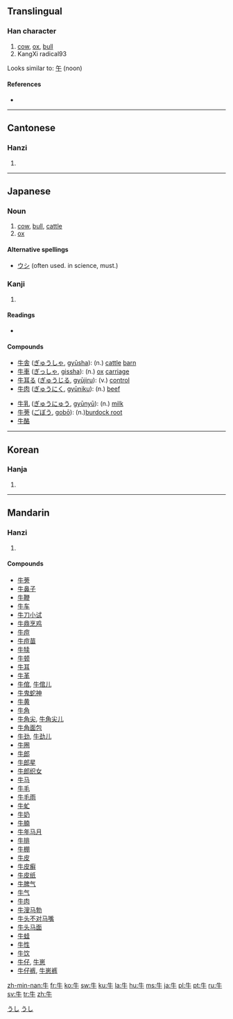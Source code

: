 ==Translingual==

===Han character===
{{Han char|rn=93|rad=牛|as=00|sn=4|four=2500<sub>0</sub>|canj=竹手 (HQ)}}

# [[cow]], [[ox]], [[bull]]
# KangXi radical93

Looks similar to: [[午]] (noon)

====References====
* {{Han ref|kx=0697.010|dkj=19922|dj=1108.160|hdz=31800.010|uh=725B|ud=29275|bh=A4FB|bd=42235}}

----

==Cantonese==

===Hanzi===
{{yue-hanzi|jyut=|y=ngau4}}

# {{defn|Cantonese}}

----

==Japanese==

===Noun===
{{ja-noun|k|hira=うし|rom=ushi}}

# [[cow]], [[bull]], [[cattle]]
# [[ox]]

====Alternative spellings====
* [[ウシ]] (often used. in science, must.)

===Kanji===
{{ja-kanji|grade=2|rs=牛00}}

# {{defn|Japanese}}

====Readings====
* {{ja-readings|on=[[ぎゅう]] (gyū)|kun=[[うし]] (ushi)}}

====Compounds====
{{top2}}
* [[牛舎]] ([[ぎゅうしゃ]], [[gyūsha]]): (n.) [[cattle]] [[barn]]
* [[牛車]] ([[ぎっしゃ]], [[gissha]]): (n.) [[ox]] [[carriage]]
* [[牛耳る]] ([[ぎゅうじる]], [[gyūjiru]]): (v.) [[control]]
* [[牛肉]] ([[ぎゅうにく]], [[gyūniku]]): (n.) [[beef]]
{{mid2}}
* [[牛乳]] ([[ぎゅうにゅう]], [[gyūnyū]]): (n.) [[milk]]
* [[牛蒡]] ([[ごぼう]], [[gobō]]): (n.)[[burdock root]]
* [[牛酪]]
{{bottom}}

[[Category:1000 Japanese basic words|うし]]
[[Category:ja:Mammals|うし]]

----

==Korean==

===Hanja===
{{ko-hanja|hangeul=우|eumhun=소|rv=u|mr=u|y=wu}}

# {{defn|Korean}}

----

==Mandarin==

===Hanzi===
{{cmn-hanzi|pin=[[niú]] ([[niu2]]), [[mào]] ([[mao4]]), [[mù]] ([[mu4]])|wg=mao<sup>4</sup>, mu<sup>4</sup>, niu<sup>2</sup>}}

# {{defn|Mandarin}}

====Compounds====
* [[牛蒡]]
* [[牛鼻子]]
* [[牛鞭]]
* [[牛车]]
* [[牛刀小试]]
* [[牛鼎烹鸡]]
* [[牛痘]]
* [[牛痘苗]]
* [[牛犊]]
* [[牛顿]]
* [[牛耳]]
* [[牛革]]
* [[牛倌]], [[牛倌儿]]
* [[牛鬼蛇神]]
* [[牛黄]]
* [[牛角]]
* [[牛角尖]], [[牛角尖儿]]
* [[牛角面包]]
* [[牛劲]], [[牛劲儿]]
* [[牛圈]]
* [[牛郎]]
* [[牛郎星]]
* [[牛郎织女]]
* [[牛马]]
* [[牛毛]]
* [[牛毛雨]]
* [[牛虻]]
* [[牛奶]]
* [[牛腩]]
* [[牛年马月]]
* [[牛排]]
* [[牛棚]]
* [[牛皮]]
* [[牛皮癣]]
* [[牛皮纸]]
* [[牛脾气]]
* [[牛气]]
* [[牛肉]]
* [[牛溲马勃]]
* [[牛头不对马嘴]]
* [[牛头马面]]
* [[牛蛙]]
* [[牛性]]
* [[牛饮]]
* [[牛仔]], [[牛崽]]
* [[牛仔裤]], [[牛崽裤]]

[[zh-min-nan:牛]]
[[fr:牛]]
[[ko:牛]]
[[sw:牛]]
[[ku:牛]]
[[la:牛]]
[[hu:牛]]
[[ms:牛]]
[[ja:牛]]
[[pl:牛]]
[[pt:牛]]
[[ru:牛]]
[[sv:牛]]
[[tr:牛]]
[[zh:牛]]